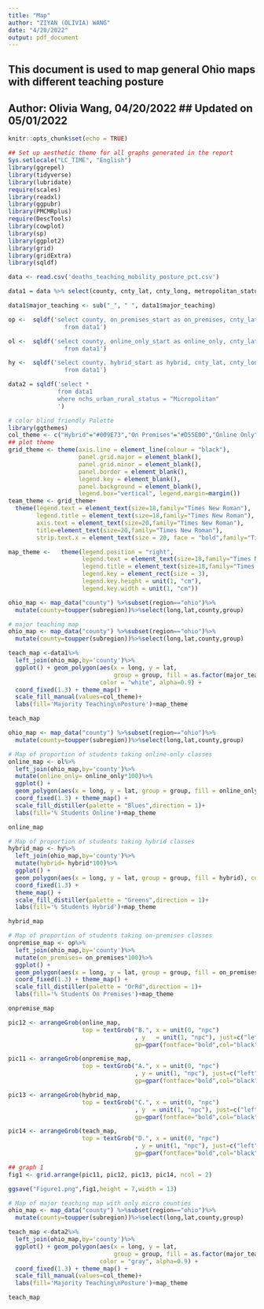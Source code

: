 ```yaml
---
title: "Map"
author: "ZIYAN (OLIVIA) WANG"
date: "4/20/2022"
output: pdf_document
---
```

## This document is used to map general Ohio maps with different teaching posture
## Author: Olivia Wang, 04/20/2022 ## Updated on 05/01/2022


```r
knitr::opts_chunk$set(echo = TRUE)
```

```r
## Set up aesthetic theme for all graphs generated in the report
Sys.setlocale("LC_TIME", "English")
library(ggrepel)
library(tidyverse)
library(lubridate)
require(scales)
library(readxl)
library(ggpubr)
library(PMCMRplus)
require(DescTools)
library(cowplot)
library(sp)
library(ggplot2)
library(grid)
library(gridExtra)
library(sqldf)
```

```r
data <- read.csv('deaths_teaching_mobility_posture_pct.csv')

data1 = data %>% select(county, cnty_lat, cnty_long, metropolitan_status, nchs_urban_rural_status, county_enroll, hybrid_start, online_only_start, on_premises_start, major_teaching_start) %>% distinct()

data1$major_teaching <- sub("_", " ", data1$major_teaching)
```

```r
op <-  sqldf('select county, on_premises_start as on_premises, cnty_lat, cnty_long
                from data1')

ol <-  sqldf('select county, online_only_start as online_only, cnty_lat, cnty_long
                from data1')

hy <-  sqldf('select county, hybrid_start as hybrid, cnty_lat, cnty_long
                from data1')

data2 = sqldf('select *
              from data1
              where nchs_urban_rural_status = "Micropolitan"
              ')
```

```r
# color blind friendly Palette
library(ggthemes)
col_theme <- c("Hybrid"="#009E73","On Premises"="#D55E00","Online Only"="#0072B2")
## plot theme
grid_theme <- theme(axis.line = element_line(colour = "black"),
                    panel.grid.major = element_blank(),
                    panel.grid.minor = element_blank(),
                    panel.border = element_blank(),
                    legend.key = element_blank(),
                    panel.background = element_blank(),
                    legend.box="vertical", legend.margin=margin())
team_theme <- grid_theme+
  theme(legend.text = element_text(size=18,family="Times New Roman"),
        legend.title = element_text(size=18,family="Times New Roman"),
        axis.text = element_text(size=20,family="Times New Roman"),
        title=element_text(size=20,family="Times New Roman"),
        strip.text.x = element_text(size = 20, face = "bold",family="Times New Roman"))

map_theme <-   theme(legend.position = "right",
                     legend.text = element_text(size=18,family="Times New Roman"),
                     legend.title = element_text(size=18,family="Times New Roman"),
                     legend.key = element_rect(size = 3),
                     legend.key.height = unit(1, "cm"),
                     legend.key.width = unit(1, "cm"))

ohio_map <- map_data("county") %>%subset(region=="ohio")%>%
  mutate(county=toupper(subregion))%>%select(long,lat,county,group)
```

```r
# major teaching map
ohio_map <- map_data("county") %>%subset(region=="ohio")%>%
  mutate(county=toupper(subregion))%>%select(long,lat,county,group)

teach_map <-data1%>%
  left_join(ohio_map,by='county')%>%
  ggplot() + geom_polygon(aes(x = long, y = lat, 
                              group = group, fill = as.factor(major_teaching)), 
                          color = "white", alpha=0.9) + 
  coord_fixed(1.3) + theme_map() + 
  scale_fill_manual(values=col_theme)+ 
  labs(fill='Majority Teaching\nPosture')+map_theme

teach_map
```

```r
ohio_map <- map_data("county") %>%subset(region=="ohio")%>%
  mutate(county=toupper(subregion))%>%select(long,lat,county,group)

# Map of proportion of students taking online-only classes
online_map <- ol%>%
  left_join(ohio_map,by='county')%>%
  mutate(online_only= online_only*100)%>%
  ggplot() + 
  geom_polygon(aes(x = long, y = lat, group = group, fill = online_only), color = "gray") + 
  coord_fixed(1.3) + theme_map() +
  scale_fill_distiller(palette = "Blues",direction = 1)+
  labs(fill='% Students Online')+map_theme

online_map
```

```r
# Map of proportion of students taking hybrid classes
hybrid_map <- hy%>%
  left_join(ohio_map,by='county')%>%
  mutate(hybrid= hybrid*100)%>%
  ggplot() + 
  geom_polygon(aes(x = long, y = lat, group = group, fill = hybrid), color = "gray") + 
  coord_fixed(1.3) + 
  theme_map() +
  scale_fill_distiller(palette = "Greens",direction = 1)+
  labs(fill='% Students Hybrid')+map_theme

hybrid_map
```

```r
# Map of proportion of students taking on-premises classes
onpremise_map <- op%>%
  left_join(ohio_map,by='county')%>%
  mutate(on_premises= on_premises*100)%>%
  ggplot() + 
  geom_polygon(aes(x = long, y = lat, group = group, fill = on_premises), color = "gray") + 
  coord_fixed(1.3) + theme_map() +
  scale_fill_distiller(palette = "OrRd",direction = 1)+
  labs(fill='% Students On Premises')+map_theme

onpremise_map
```

```r
pic12 <- arrangeGrob(online_map, 
                     top = textGrob("B.", x = unit(0, "npc")
                                    , y   = unit(1, "npc"), just=c("left","top"),
                                    gp=gpar(fontface="bold",col="black", fontsize=22, fontfamily="Times Roman")))

pic11 <- arrangeGrob(onpremise_map, 
                     top = textGrob("A.", x = unit(0, "npc")
                                    , y = unit(1, "npc"), just=c("left","top"),
                                    gp=gpar(fontface="bold",col="black", fontsize=22, fontfamily="Times Roman")))

pic13 <- arrangeGrob(hybrid_map, 
                     top = textGrob("C.", x = unit(0, "npc")
                                    , y  = unit(1, "npc"), just=c("left","top"),
                                    gp=gpar(fontface="bold",col="black", fontsize=22, fontfamily="Times Roman")))

pic14 <- arrangeGrob(teach_map, 
                     top = textGrob("D.", x = unit(0, "npc")
                                    , y = unit(1, "npc"), just=c("left","top"),
                                    gp=gpar(fontface="bold",col="black", fontsize=22, fontfamily="Times Roman")))

## graph 1
fig1 <- grid.arrange(pic11, pic12, pic13, pic14, ncol = 2)

ggsave("Figure1.png",fig1,height = 7,width = 13)
```


```r
# Map of major teaching map with only micro counties
ohio_map <- map_data("county") %>%subset(region=="ohio")%>%
  mutate(county=toupper(subregion))%>%select(long,lat,county,group)

teach_map <-data2%>%
  left_join(ohio_map,by='county')%>%
  ggplot() + geom_polygon(aes(x = long, y = lat, 
                              group = group, fill = as.factor(major_teaching)), 
                          color = "gray", alpha=0.9) + 
  coord_fixed(1.3) + theme_map() + 
  scale_fill_manual(values=col_theme)+ 
  labs(fill='Majority Teaching\nPosture')+map_theme

teach_map
```

